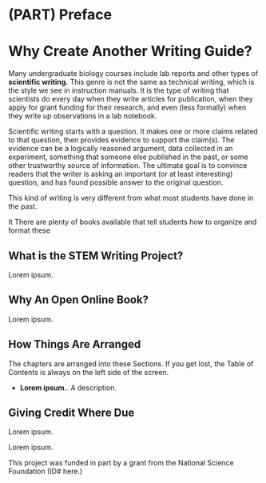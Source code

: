 # (PART) Preface {-}
# Why Create Another Writing Guide? {-}
Many undergraduate biology courses include lab reports and other types of __scientific writing.__ This genre is not the same as technical writing, which is the style we see in instruction manuals. It is the type of writing that scientists do every day when they write articles for publication, when they apply for grant funding for their research, and even (less formally) when they write up observations in a lab notebook.

Scientific writing starts with a question. It makes one or more claims related to that question, then provides evidence to support the claim(s). The evidence can be a logically reasoned argument, data collected in an experiment, something that someone else published in the past, or some other trustworthy source of information. The ultimate goal is to convince readers that the writer is asking an important (or at least interesting) question, and has found possible answer to the original question. 

This kind of writing is very different from what most students have done in the past. 

It
There are plenty of books available that tell students how to organize and format these 


## What is the STEM Writing Project? {-}
Lorem ipsum. 


## Why An Open Online Book? {-}
Lorem ipsum. 


## How Things Are Arranged {-}
The chapters are arranged into these Sections. If you get lost, the Table of Contents is always on the left side of the screen.  

* __Lorem ipsum.__. A description.


## Giving Credit Where Due {-}
Lorem ipsum. 

Lorem ipsum. 

This project was funded in part by a grant from the National Science Foundation (ID# here.)

